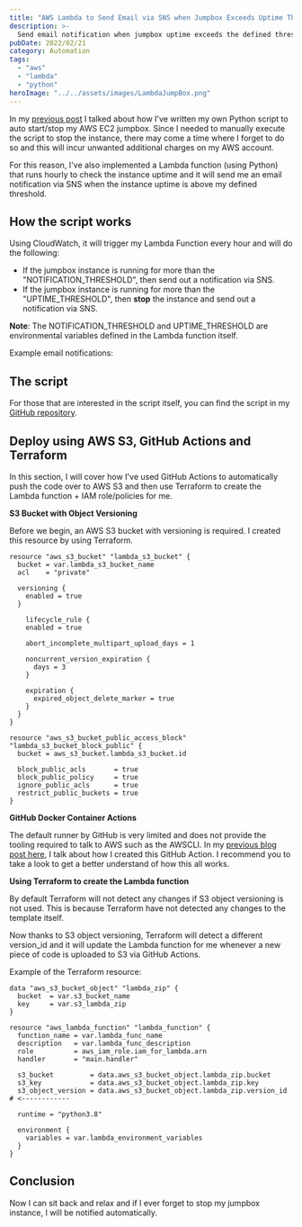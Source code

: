 ```yaml
---
title: "AWS Lambda to Send Email via SNS when Jumpbox Exceeds Uptime Threshold"
description: >-
  Send email notification when jumpbox uptime exceeds the defined threshold...
pubDate: 2022/02/21
category: Automation
tags:
  - "aws"
  - "lambda"
  - "python"
heroImage: "../../assets/images/LambdaJumpBox.png"
---
```


In my [previous post](https://lexdsolutions.com/2022/02/using-python-to-start-stop-jumpbox-on-aws/) I talked about how I've written my own Python script to auto start/stop my AWS EC2 jumpbox. Since I needed to manually execute the script to stop the instance, there may come a time where I forget to do so and this will incur unwanted additional charges on my AWS account.

For this reason, I've also implemented a Lambda function (using Python) that runs hourly to check the instance uptime and it will send me an email notification via SNS when the instance uptime is above my defined threshold.

## How the script works

Using CloudWatch, it will trigger my Lambda Function every hour and will do the following:

- If the jumpbox instance is running for more than the "NOTIFICATION\_THRESHOLD", then send out a notification via SNS.
- If the jumpbox instance is running for more than the "UPTIME\_THRESHOLD", then **stop** the instance and send out a notification via SNS.

**Note**: The NOTIFICATION\_THRESHOLD and UPTIME\_THRESHOLD are environmental variables defined in the Lambda function itself.

Example email notifications:
<ImageZoom src="/images/2022-02-15-20_40_36-Inbox-LEXD-Solution-Mail.png" client:load />

<ImageZoom src="/images/2022-02-15-20_42_24-Inbox-LEXD-Solution-Mail.png" client:load />

## The script

For those that are interested in the script itself, you can find the script in my [GitHub repository](https://github.com/88lexd/lexd-solutions/tree/main/archived-wordpress/3-app-configuration/lambda-jumpbox-uptime).

## Deploy using AWS S3, GitHub Actions and Terraform

In this section, I will cover how I've used GitHub Actions to automatically push the code over to AWS S3 and then use Terraform to create the Lambda function + IAM role/policies for me.

**S3 Bucket with Object Versioning**

Before we begin, an AWS S3 bucket with versioning is required. I created this resource by using Terraform.

```hcl
resource "aws_s3_bucket" "lambda_s3_bucket" {
  bucket = var.lambda_s3_bucket_name
  acl    = "private"

  versioning {
    enabled = true
  }

    lifecycle_rule {
    enabled = true

    abort_incomplete_multipart_upload_days = 1

    noncurrent_version_expiration {
      days = 3
    }

    expiration {
      expired_object_delete_marker = true
    }
  }
}

resource "aws_s3_bucket_public_access_block" "lambda_s3_bucket_block_public" {
  bucket = aws_s3_bucket.lambda_s3_bucket.id

  block_public_acls       = true
  block_public_policy     = true
  ignore_public_acls      = true
  restrict_public_buckets = true
}
```

**GitHub Docker Container Actions**

The default runner by GitHub is very limited and does not provide the tooling required to talk to AWS such as the AWSCLI. In my [previous blog post here](https://lexdsolutions.com/2022/01/creating-a-github-docker-container-action-to-upload-an-object-to-aws-s3/), I talk about how I created this GitHub Action. I recommend you to take a look to get a better understand of how this all works.

**Using Terraform to create the Lambda function**

By default Terraform will not detect any changes if S3 object versioning is not used. This is because Terraform have not detected any changes to the template itself.

Now thanks to S3 object versioning, Terraform will detect a different version\_id and it will update the Lambda function for me whenever a new piece of code is uploaded to S3 via GitHub Actions.

Example of the Terraform resource:

```hcl
data "aws_s3_bucket_object" "lambda_zip" {
  bucket  = var.s3_bucket_name
  key     = var.s3_lambda_zip
}

resource "aws_lambda_function" "lambda_function" {
  function_name = var.lambda_func_name
  description   = var.lambda_func_description
  role          = aws_iam_role.iam_for_lambda.arn
  handler       = "main.handler"

  s3_bucket         = data.aws_s3_bucket_object.lambda_zip.bucket
  s3_key            = data.aws_s3_bucket_object.lambda_zip.key
  s3_object_version = data.aws_s3_bucket_object.lambda_zip.version_id  # <------------

  runtime = "python3.8"

  environment {
    variables = var.lambda_environment_variables
  }
}
```

## Conclusion

Now I can sit back and relax and if I ever forget to stop my jumpbox instance, I will be notified automatically.
